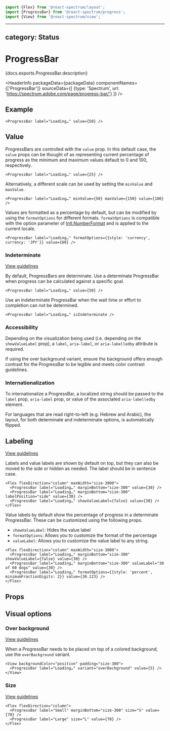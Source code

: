 <!-- Copyright 2020 Adobe. All rights reserved.
This file is licensed to you under the Apache License, Version 2.0 (the "License");
you may not use this file except in compliance with the License. You may obtain a copy
of the License at http://www.apache.org/licenses/LICENSE-2.0
Unless required by applicable law or agreed to in writing, software distributed under
the License is distributed on an "AS IS" BASIS, WITHOUT WARRANTIES OR REPRESENTATIONS
OF ANY KIND, either express or implied. See the License for the specific language
governing permissions and limitations under the License. -->



```jsx import
import {Flex} from '@react-spectrum/layout';
import {ProgressBar} from '@react-spectrum/progress';
import {View} from '@react-spectrum/view';
```

---
category: Status
---

# ProgressBar

<p>{docs.exports.ProgressBar.description}</p>

<HeaderInfo
  packageData={packageData}
  componentNames={['ProgressBar']}
  sourceData={[
    {type: 'Spectrum', url: 'https://spectrum.adobe.com/page/progress-bar/'}
  ]} />

## Example

```tsx example
<ProgressBar label="Loading…" value={50} />
```

## Value

ProgressBars are controlled with the `value` prop.
In this default case, the `value` props can be thought of as representing current percentage of progress as the minimum and maximum values default to 0 and 100, respectively.

```tsx example
<ProgressBar label="Loading…" value={25} />
```

Alternatively, a different scale can be used by setting the `minValue` and `maxValue`.

```tsx example
<ProgressBar label="Loading…" minValue={50} maxValue={150} value={100} />
```

Values are formatted as a percentage by default, but can be modified by using the `formatOptions` for different formats.
`formatOptions` is compatible with the option parameter of [Intl.NumberFormat](https://developer.mozilla.org/en-US/docs/Web/JavaScript/Reference/Global_Objects/NumberFormat) and is applied to the current locale.

```tsx example
<ProgressBar label="Loading…" formatOptions={{style: 'currency', currency: 'JPY'}} value={60} />
```

### Indeterminate
[View guidelines](https://spectrum.adobe.com/page/progress-bar/#Indeterminate)

By default, ProgressBars are determinate. Use a determinate ProgressBar when progress can be calculated against a specific goal.

```tsx example
<ProgressBar label="Loading…" value={50} />
```

Use an indeterminate ProgressBar when the wait time or effort to completion can not be determined.

```tsx example
<ProgressBar label="Loading…" isIndeterminate />
```

### Accessibility

Depending on the visualization being used (i.e. depending on the `showValueLabel` prop), a `label`, `aria-label`, or `aria-labelledby` attribute is required.

If using the over background variant, ensure the background offers enough contrast for the ProgressBar to be legible and meets color contrast guidelines.

### Internationalization

To internationalize a ProgressBar, a localized string should be passed to the `label` prop, `aria-label` prop, or value of the associated `aria-labelledby` element.

For languages that are read right-to-left (e.g. Hebrew and Arabic), the layout, for both determinate and indeterminate options, is automatically flipped.

## Labeling
[View guidelines](https://spectrum.adobe.com/page/progress-bar/#Label)

Labels and value labels are shown by default on top, but they can also be moved to the side or hidden as needed.
The label should be in sentence case.

```tsx example
<Flex flexDirection="column" maxWidth="size-3000">
  <ProgressBar label="Loading…" marginBottom="size-300" value={30} />
  <ProgressBar label="Loading…" marginBottom="size-300" labelPosition="side" value={30} />
  <ProgressBar label="Loading…" showValueLabel={false} value={30} />
</Flex>
```

Value labels by default show the percentage of progress in a determinate ProgressBar. These can be customized using the following props.

* `showValueLabel`: Hides the value label
* `formatOptions`: Allows you to customize the format of the percentage
* `valueLabel`: Allows you to customize the value label to any string.

```tsx example
<Flex flexDirection="column" maxWidth="size-3000">
  <ProgressBar label="Loading…" marginBottom="size-300" showValueLabel={false} value={30} />
  <ProgressBar label="Loading…" marginBottom="size-300" valueLabel="30 of 60 dogs" value={30} />
  <ProgressBar label="Loading…" formatOptions={{style: 'percent', minimumFractionDigits: 2}} value={30.123} />
</Flex>
```

## Props

<PropTable component={docs.exports.ProgressBar} links={docs.links} />

## Visual options

### Over background
[View guidelines](https://spectrum.adobe.com/page/progress-bar/#Over-background-variant)

When a ProgressBar needs to be placed on top of a colored background, use the `overBackground` variant.

```tsx example
<View backgroundColor="positive" padding="size-300">
  <ProgressBar label="Loading…" variant="overBackground" value={5} />
</View>
```

### Size
[View guidelines](https://spectrum.adobe.com/page/progress-bar/#Size)

```tsx example
<Flex flexDirection="column">
  <ProgressBar label="Small" marginBottom="size-300" size="S" value={70} />
  <ProgressBar label="Large" size="L" value={70} />
</Flex>
```
